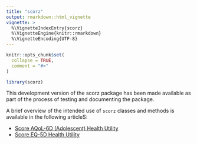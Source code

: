 ```yaml
---
title: "scorz"
output: rmarkdown::html_vignette
vignette: >
  %\VignetteIndexEntry{scorz}
  %\VignetteEngine{knitr::rmarkdown}
  %\VignetteEncoding{UTF-8}
---
```


```r
knitr::opts_chunk$set(
  collapse = TRUE,
  comment = "#>"
)
```

```r
library(scorz)
```
This development version of the scorz package has been made available as part of the process of testing and documenting the package. 

A brief overview of the intended use of `scorz` classes and methods is available in the following articleS:

- [Score AQoL-6D (Adolescent) Health Utility](V_01.html)
- [Score EQ-5D Health Utility](V_02.html)
